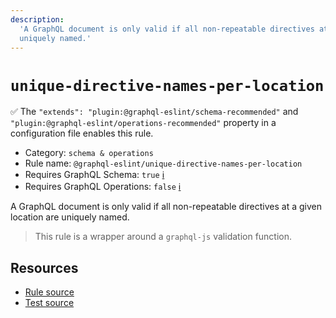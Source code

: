 ```yaml
---
description:
  'A GraphQL document is only valid if all non-repeatable directives at a given location are
  uniquely named.'
---
```


# `unique-directive-names-per-location`

✅ The `"extends": "plugin:@graphql-eslint/schema-recommended"` and
`"plugin:@graphql-eslint/operations-recommended"` property in a configuration file enables this
rule.

- Category: `schema & operations`
- Rule name: `@graphql-eslint/unique-directive-names-per-location`
- Requires GraphQL Schema: `true`
  [ℹ️](/docs/getting-started#extended-linting-rules-with-graphql-schema)
- Requires GraphQL Operations: `false`
  [ℹ️](/docs/getting-started#extended-linting-rules-with-siblings-operations)

A GraphQL document is only valid if all non-repeatable directives at a given location are uniquely
named.

> This rule is a wrapper around a `graphql-js` validation function.

## Resources

- [Rule source](https://github.com/graphql/graphql-js/blob/main/src/validation/rules/UniqueDirectivesPerLocationRule.ts)
- [Test source](https://github.com/graphql/graphql-js/tree/main/src/validation/__tests__/UniqueDirectivesPerLocationRule-test.ts)
